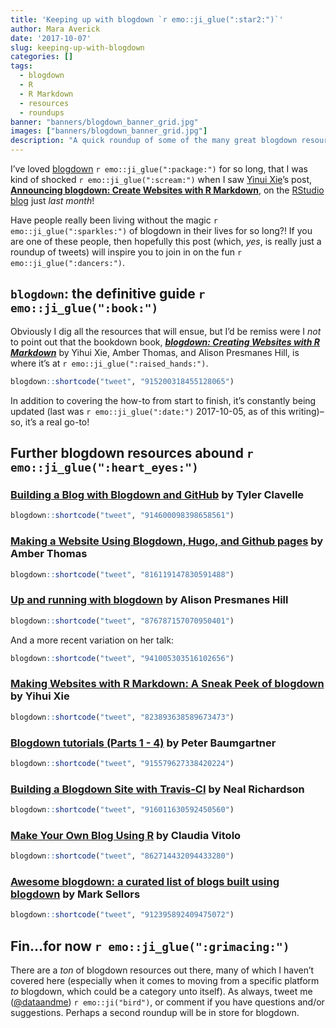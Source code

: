 ```yaml
---
title: 'Keeping up with blogdown `r emo::ji_glue(":star2:")`'
author: Mara Averick
date: '2017-10-07'
slug: keeping-up-with-blogdown
categories: []
tags:
  - blogdown
  - R
  - R Markdown
  - resources
  - roundups
banner: "banners/blogdown_banner_grid.jpg"
images: ["banners/blogdown_banner_grid.jpg"]
description: "A quick roundup of some of the many great blogdown resources out there to get you up and blogging in R Markdown."
---
```


I've loved [blogdown](https://github.com/rstudio/blogdown) `r emo::ji_glue(":package:")` for so long, that I was kind of shocked `r emo::ji_glue(":scream:")` when I saw [Yinui Xie](https://yihui.name/)'s post, [**Announcing blogdown: Create Websites with R Markdown**](https://blog.rstudio.com/2017/09/11/announcing-blogdown/), on the [RStudio blog](https://blog.rstudio.com/) just _last month_!

Have people really been living without the magic `r emo::ji_glue(":sparkles:")` of blogdown in their lives for so long?! If you are one of these people, then hopefully this post (which, _yes_, is really just a roundup of tweets) will inspire you to join in on the fun `r emo::ji_glue(":dancers:")`.

## `blogdown`: the definitive guide `r emo::ji_glue(":book:")`

Obviously I dig all the resources that will ensue, but I'd be remiss were I _not_ to point out that the bookdown book, [**_blogdown: Creating Websites with R Markdown_**](https://bookdown.org/yihui/blogdown/) by Yihui Xie, Amber Thomas, and Alison Presmanes Hill, is where it's at `r emo::ji_glue(":raised_hands:")`.

```r
blogdown::shortcode("tweet", "915200318455128065")
```

In addition to covering the how-to from start to finish, it's constantly being updated (last was `r emo::ji_glue(":date:")` 2017-10-05, as of this writing)-- so, it's a real go-to!

## Further blogdown resources abound `r emo::ji_glue(":heart_eyes:")`

### [Building a Blog with Blogdown and GitHub](https://tclavelle.github.io/blog/blogdown_github/) by Tyler Clavelle

```r
blogdown::shortcode("tweet", "914600098398658561")
```


### [Making a Website Using Blogdown, Hugo, and Github pages](https://proquestionasker.github.io/blog/2016/12/19/creatingsite/) by Amber Thomas

```r
blogdown::shortcode("tweet", "816119147830591488")
```


### [Up and running with blogdown](https://apreshill.rbind.io/post/up-and-running-with-blogdown/) by Alison Presmanes Hill

```r
blogdown::shortcode("tweet", "876787157070950401")
```

And a more recent variation on her talk:

```r
blogdown::shortcode("tweet", "941005303516102656")
```

### [Making Websites with R Markdown: A Sneak Peek of blogdown](https://slides.yihui.name/2017-rstudio-conf-blogdown-Yihui-Xie.html#1) by Yihui Xie

```r
blogdown::shortcode("tweet", "823893638589673473")
```


### [Blogdown tutorials (Parts 1 - 4)](http://notes.peter-baumgartner.net/tutorial/) by Peter Baumgartner

```r
blogdown::shortcode("tweet", "915579627338420224")
```


### [Building a Blogdown Site with Travis-CI](http://enpiar.com/2017/06/01/building-a-blogdown-site-with-travis-ci/) by Neal Richardson

```r
blogdown::shortcode("tweet", "916011630592450560")
```

### [Make Your Own Blog Using R](https://github.com/rladies/meetup-presentations_london/tree/master/2017-04-26_Make_your_own_blog) by Claudia Vitolo

```r
blogdown::shortcode("tweet", "862714432094433280")
```

### [Awesome blogdown: a curated list of blogs built using blogdown](https://github.com/sellorm/awesome-blogdown) by Mark Sellors

```r
blogdown::shortcode("tweet", "912395892409475072")
```

## Fin...for now `r emo::ji_glue(":grimacing:")`

There are a _ton_ of blogdown resources out there, many of which I haven't covered here (especially when it comes to moving from a specific platform _to_ blogdown, which could be a category unto itself). As always, tweet me ([\@dataandme](https://twitter.com/dataandme)) `r emo::ji("bird")`, or comment if you have questions and/or suggestions. Perhaps a second roundup will be in store for blogdown.

